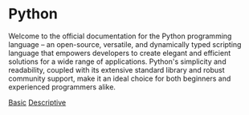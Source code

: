 # Python

Welcome to the official documentation for the Python programming language – an open-source, versatile, and dynamically typed scripting language that empowers developers to create elegant and efficient solutions for a wide range of applications. Python's simplicity and readability, coupled with its extensive standard library and robust community support, make it an ideal choice for both beginners and experienced programmers alike.


 [Basic](/python/basic)
 [Descriptive](/python/descriptive)
